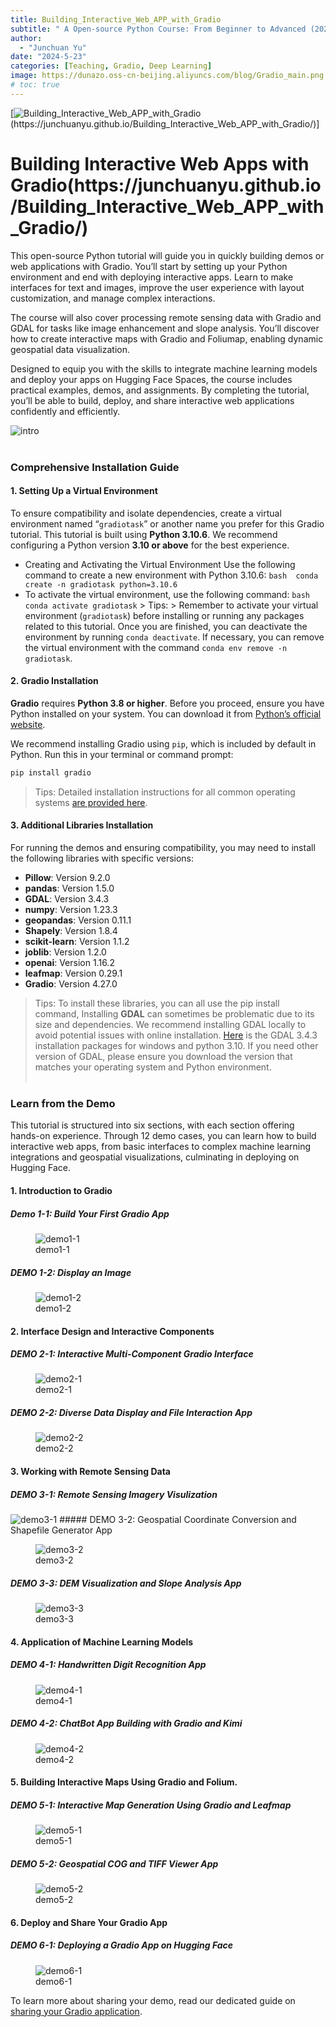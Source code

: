 ```yaml
---
title: Building_Interactive_Web_APP_with_Gradio
subtitle: " A Open-source Python Course: From Beginner to Advanced (2024)"
author: 
  - "Junchuan Yu"
date: "2024-5-23"
categories: [Teaching, Gradio, Deep Learning]
image: https://dunazo.oss-cn-beijing.aliyuncs.com/blog/Gradio_main.png
# toc: true
---
```


[![Building_Interactive_Web_APP_with_Gradio](https://dunazo.oss-cn-beijing.aliyuncs.com/blog/Gradio_main.png)(https://junchuanyu.github.io/Building_Interactive_Web_APP_with_Gradio/)]

# Building Interactive Web Apps with Gradio(https://junchuanyu.github.io/Building_Interactive_Web_APP_with_Gradio/)


This open-source Python tutorial will guide you in quickly building demos or web applications with Gradio. You'll start by setting up your Python environment and end with deploying interactive apps. Learn to make interfaces for text and images, improve the user experience with layout customization, and manage complex interactions.

The course will also cover processing remote sensing data with Gradio and GDAL for tasks like image enhancement and slope analysis. You'll discover how to create interactive maps with Gradio and Foliumap, enabling dynamic geospatial data visualization.

Designed to equip you with the skills to integrate machine learning models and deploy your apps on Hugging Face Spaces, the course includes practical examples, demos, and assignments. By completing the tutorial, you'll be able to build, deploy, and share interactive web applications confidently and efficiently.

![intro](https://dunazo.oss-cn-beijing.aliyuncs.com/blog/intro.gif)
<br><br>

### Comprehensive Installation Guide
#### 1. Setting Up a Virtual Environment
To ensure compatibility and isolate dependencies, create a virtual environment named "`gradiotask`" or another name you prefer for this Gradio tutorial. This tutorial is built using **Python 3.10.6**. We recommend configuring a Python version **3.10 or above** for the best experience.

- Creating and Activating the Virtual Environment
 Use the following command to create a new environment with Python 3.10.6:
   ```bash
   conda create -n gradiotask python=3.10.6
   ```         
- To activate the virtual environment, use the following command:
    ```bash
    conda activate gradiotask
    ```
> Tips:
 > Remember to activate your virtual environment (`gradiotask`) before installing or running any packages related to this tutorial. Once you are finished, you can deactivate the environment by running `conda deactivate`. If necessary, you can remove the virtual environment with the command `conda env remove -n gradiotask`.

#### 2. Gradio Installation 
**Gradio** requires **Python 3.8 or higher**. Before you proceed, ensure you have Python installed on your system. You can download it from [Python's official website](https://www.python.org/downloads/).

We recommend installing Gradio using `pip`, which is included by default in Python. Run this in your terminal or command prompt:

```bash
pip install gradio
```
> Tips: 
 >Detailed installation instructions for all common operating systems <a href="https://www.gradio.app/main/guides/installing-gradio-in-a-virtual-environment">are provided here</a>. 

#### 3. Additional Libraries Installation

For running the demos and ensuring compatibility, you may need to install the following libraries with specific versions:

- **Pillow**: Version 9.2.0
- **pandas**: Version 1.5.0
- **GDAL**: Version 3.4.3
- **numpy**: Version 1.23.3
- **geopandas**: Version 0.11.1
- **Shapely**: Version 1.8.4
- **scikit-learn**: Version 1.1.2
- **joblib**: Version 1.2.0
- **openai**: Version 1.16.2
- **leafmap**: Version 0.29.1
- **Gradio**: Version 4.27.0

> Tips: To install these libraries, you can all use the pip install command, 
Installing **GDAL** can sometimes be problematic due to its size and dependencies. We recommend installing GDAL locally to avoid potential issues with online installation. [Here](https://wheelhouse.openquake.org/v3/windows/py310/GDAL-3.4.3-cp310-cp310-win_amd64.whl) is the GDAL 3.4.3 installation packages for windows and python 3.10. If you need other version of GDAL, please ensure you download the version that matches your operating system and Python environment. <br><br>


### Learn from the Demo

This tutorial is structured into six sections, with each section offering hands-on experience. Through 12 demo cases, you can learn how to build interactive web apps, from basic interfaces to complex machine learning integrations and geospatial visualizations, culminating in deploying on Hugging Face.

#### 1. Introduction to Gradio
##### Demo 1-1: Build Your First Gradio App

![demo1-1](https://dunazo.oss-cn-beijing.aliyuncs.com/blog/demo1-1.gif)

##### DEMO 1-2: Display an Image

![demo1-2](https://dunazo.oss-cn-beijing.aliyuncs.com/blog/demo1-2.gif)

#### 2. Interface Design and Interactive Components
##### DEMO 2-1: Interactive Multi-Component Gradio Interface

![demo2-1](https://dunazo.oss-cn-beijing.aliyuncs.com/blog/demo2-1.gif)

##### DEMO 2-2: Diverse Data Display and File Interaction App

![demo2-2](https://dunazo.oss-cn-beijing.aliyuncs.com/blog/demo2-2.gif)

#### 3. Working with Remote Sensing Data
##### DEMO 3-1: Remote Sensing Imagery Visulization

![demo3-1](https://dunazo.oss-cn-beijing.aliyuncs.com/blog/demo3-1.gif)
##### DEMO 3-2: Geospatial Coordinate Conversion and Shapefile Generator App

![demo3-2](https://dunazo.oss-cn-beijing.aliyuncs.com/blog/demo3-2.gif)

##### DEMO 3-3: DEM Visualization and Slope Analysis App

![demo3-3](https://dunazo.oss-cn-beijing.aliyuncs.com/blog/demo3-3.gif)

#### 4. Application of Machine Learning Models
##### DEMO 4-1: Handwritten Digit Recognition App

![demo4-1](https://dunazo.oss-cn-beijing.aliyuncs.com/blog/demo4-1.gif)

##### DEMO 4-2: ChatBot App Building with Gradio and Kimi

![demo4-2](https://dunazo.oss-cn-beijing.aliyuncs.com/blog/demo4-2.gif)

#### 5. Building Interactive Maps Using Gradio and Folium.
##### DEMO 5-1: Interactive Map Generation Using Gradio and Leafmap

![demo5-1](https://dunazo.oss-cn-beijing.aliyuncs.com/blog/demo5-1.gif)

##### DEMO 5-2: Geospatial COG and TIFF Viewer App

![demo5-2](https://dunazo.oss-cn-beijing.aliyuncs.com/blog/demo5-2.gif)

#### 6. Deploy and Share Your Gradio App
##### DEMO 6-1: Deploying a Gradio App on Hugging Face 

![demo6-1](https://dunazo.oss-cn-beijing.aliyuncs.com/blog/demo6-1.gif)

To learn more about sharing your demo, read our dedicated guide on [sharing your Gradio application](https://www.gradio.app/guides/sharing-your-app).<br><br>
